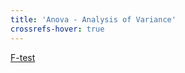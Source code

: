 ```yaml
---
title: 'Anova - Analysis of Variance'
crossrefs-hover: true
---
```



[F-test](Glossary.qmd#f-test)
